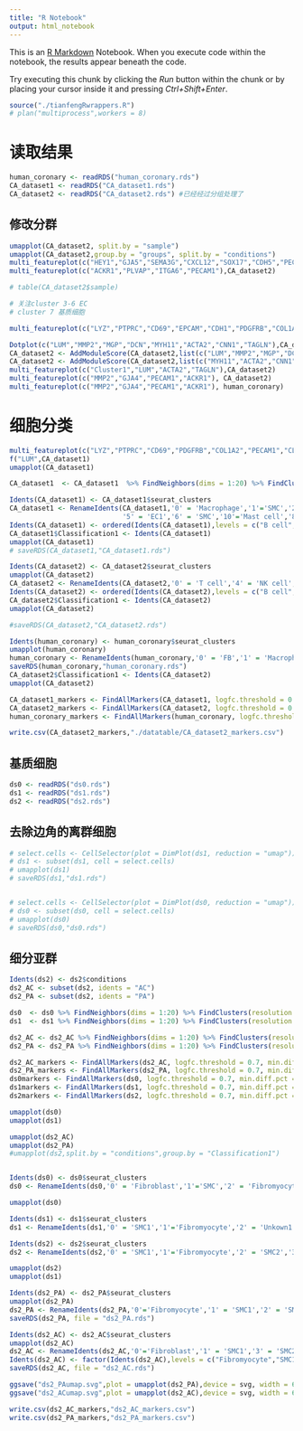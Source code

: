 ```yaml
---
title: "R Notebook"
output: html_notebook
---
```


This is an [R Markdown](http://rmarkdown.rstudio.com) Notebook. When you execute code within the notebook, the results appear beneath the code. 

Try executing this chunk by clicking the *Run* button within the chunk or by placing your cursor inside it and pressing *Ctrl+Shift+Enter*. 

```r
source("./tianfengRwrappers.R")
# plan("multiprocess",workers = 8)
```

# 读取结果
```r
human_coronary <- readRDS("human_coronary.rds")
CA_dataset1 <- readRDS("CA_dataset1.rds")
CA_dataset2 <- readRDS("CA_dataset2.rds") #已经经过分组处理了
```

## 修改分群
```r
umapplot(CA_dataset2, split.by = "sample")
umapplot(CA_dataset2,group.by = "groups", split.by = "conditions")
multi_featureplot(c("HEY1","GJA5","SEMA3G","CXCL12","SOX17","CDH5","PECAM1"),CA_dataset2)
multi_featureplot(c("ACKR1","PLVAP","ITGA6","PECAM1"),CA_dataset2)
```

```r
# table(CA_dataset2$sample)

# 关注cluster 3-6 EC
# cluster 7 基质细胞

multi_featureplot(c("LYZ","PTPRC","CD69","EPCAM","CDH1","PDGFRB","COL1A2","PECAM1","CLDN5"),CA_dataset2)

Dotplot(c("LUM","MMP2","MGP","DCN","MYH11","ACTA2","CNN1","TAGLN"),CA_dataset2) #cluster 7 细胞可以被认为是modulated SMCs
CA_dataset2 <- AddModuleScore(CA_dataset2,list(c("LUM","MMP2","MGP","DCN")))
CA_dataset2 <- AddModuleScore(CA_dataset2,list(c("MYH11","ACTA2","CNN1","TAGLN")))
multi_featureplot(c("Cluster1","LUM","ACTA2","TAGLN"),CA_dataset2)
multi_featureplot(c("MMP2","GJA4","PECAM1","ACKR1"), CA_dataset2)
multi_featureplot(c("MMP2","GJA4","PECAM1","ACKR1"), human_coronary)

```
# 细胞分类
```r
multi_featureplot(c("LYZ","PTPRC","CD69","PDGFRB","COL1A2","PECAM1","CLDN5"), CA_dataset1)
f("LUM",CA_dataset1)
umapplot(CA_dataset1)
```

```r
CA_dataset1  <- CA_dataset1  %>% FindNeighbors(dims = 1:20) %>% FindClusters(resolution = 0.5)
```


```r
Idents(CA_dataset1) <- CA_dataset1$seurat_clusters
CA_dataset1 <- RenameIdents(CA_dataset1,'0' = 'Macrophage','1'='SMC','2' = 'SMC','3' = 'SMC','4' = 'NK cell',
                            '5' = 'EC1','6' = 'SMC','10'='Mast cell','8'='Macrophage','11'='Macrophage','12'='B cell','7'='EC1', '9'='EC2')
Idents(CA_dataset1) <- ordered(Idents(CA_dataset1),levels = c("B cell","EC1","EC2","Macrophage","Mast cell","NK cell","SMC"))
CA_dataset1$Classification1 <- Idents(CA_dataset1)
umapplot(CA_dataset1)
# saveRDS(CA_dataset1,"CA_dataset1.rds")

Idents(CA_dataset2) <- CA_dataset2$seurat_clusters
umapplot(CA_dataset2)
CA_dataset2 <- RenameIdents(CA_dataset2,'0' = 'T cell','4' = 'NK cell','9' = 'Neural progenitor','2' = 'Stromal cell','7'='Stromal cell','3'='EC','6'='EC','1'='Macrophage','5'='B cell','8'='Mast cell','10'='B cell')
Idents(CA_dataset2) <- ordered(Idents(CA_dataset2),levels = c("B cell",'EC','FB',"Macrophage","Mast cell",'Neural progenitor',"NK cell","SMC",'T cell'))
CA_dataset2$Classification1 <- Idents(CA_dataset2)
umapplot(CA_dataset2)

#saveRDS(CA_dataset2,"CA_dataset2.rds")

Idents(human_coronary) <- human_coronary$seurat_clusters
umapplot(human_coronary)
human_coronary <- RenameIdents(human_coronary,'0' = 'FB','1' = 'Macrophage','2'='EC','3'='SMC','4'='SMC','5' = 'T cell','6' = 'B cell','7'='Neuron','8'='Plasma','9'='Plasma','10'='EC')
saveRDS(human_coronary,"human_coronary.rds")
CA_dataset2$Classification1 <- Idents(CA_dataset2)
umapplot(CA_dataset2)
```

```r
CA_dataset1_markers <- FindAllMarkers(CA_dataset1, logfc.threshold = 0.7, min.diff.pct = 0.3,only.pos = T)
CA_dataset2_markers <- FindAllMarkers(CA_dataset2, logfc.threshold = 0.7, min.diff.pct = 0.3,only.pos = T)
human_coronary_markers <- FindAllMarkers(human_coronary, logfc.threshold = 0.7, min.diff.pct = 0.3,only.pos = T)

write.csv(CA_dataset2_markers,"./datatable/CA_dataset2_markers.csv")
```


## 基质细胞
```r
ds0 <- readRDS("ds0.rds")
ds1 <- readRDS("ds1.rds")
ds2 <- readRDS("ds2.rds")
```

## 去除边角的离群细胞
```r
# select.cells <- CellSelector(plot = DimPlot(ds1, reduction = "umap")) 
# ds1 <- subset(ds1, cell = select.cells)
# umapplot(ds1)
# saveRDS(ds1,"ds1.rds")


# select.cells <- CellSelector(plot = DimPlot(ds0, reduction = "umap")) 
# ds0 <- subset(ds0, cell = select.cells)
# umapplot(ds0)
# saveRDS(ds0,"ds0.rds")
```

## 细分亚群
```r
Idents(ds2) <- ds2$conditions
ds2_AC <- subset(ds2, idents = "AC")
ds2_PA <- subset(ds2, idents = "PA")

ds0  <- ds0 %>% FindNeighbors(dims = 1:20) %>% FindClusters(resolution = 0.2)
ds1  <- ds1 %>% FindNeighbors(dims = 1:20) %>% FindClusters(resolution = 0.2)

ds2_AC <- ds2_AC %>% FindNeighbors(dims = 1:20) %>% FindClusters(resolution = 0.15)
ds2_PA <- ds2_PA %>% FindNeighbors(dims = 1:20) %>% FindClusters(resolution = 0.1)

ds2_AC_markers <- FindAllMarkers(ds2_AC, logfc.threshold = 0.7, min.diff.pct = 0.3,only.pos = T)
ds2_PA_markers <- FindAllMarkers(ds2_PA, logfc.threshold = 0.7, min.diff.pct = 0.3,only.pos = T)
ds0markers <- FindAllMarkers(ds0, logfc.threshold = 0.7, min.diff.pct = 0.3,only.pos = T)
ds1markers <- FindAllMarkers(ds1, logfc.threshold = 0.7, min.diff.pct = 0.3,only.pos = T)
ds2markers <- FindAllMarkers(ds2, logfc.threshold = 0.7, min.diff.pct = 0.3,only.pos = T)

umapplot(ds0)
umapplot(ds1)

umapplot(ds2_AC)
umapplot(ds2_PA)
#umapplot(ds2,split.by = "conditions",group.by = "Classification1")


Idents(ds0) <- ds0$seurat_clusters
ds0 <- RenameIdents(ds0,'0' = 'Fibroblast','1'='SMC','2' = 'Fibromyocyte','3' = 'Pericyte','4'='Pericyte','5'='Unknown')

umapplot(ds0)

Idents(ds1) <- ds1$seurat_clusters
ds1 <- RenameIdents(ds1,'0' = 'SMC1','1'='Fibromyocyte','2' = 'Unkown1','3' = 'SMC2','4'='Unknown2')

Idents(ds2) <- ds2$seurat_clusters
ds2 <- RenameIdents(ds2,'0' = 'SMC1','1'='Fibromyocyte','2' = 'SMC2','3' = 'FB','4'='SMC3')

umapplot(ds2)
umapplot(ds1)
```

```r
Idents(ds2_PA) <- ds2_PA$seurat_clusters
umapplot(ds2_PA)
ds2_PA <- RenameIdents(ds2_PA,'0'='Fibromyocyte','1' = 'SMC1','2' = 'SMC2')
saveRDS(ds2_PA, file = "ds2_PA.rds")

Idents(ds2_AC) <- ds2_AC$seurat_clusters
umapplot(ds2_AC)
ds2_AC <- RenameIdents(ds2_AC,'0'='Fibroblast','1' = 'SMC1','3' = 'SMC2','2' = 'Fibromyocyte')
Idents(ds2_AC) <- factor(Idents(ds2_AC),levels = c("Fibromyocyte","SMC1","SMC2","Fibroblast"))
saveRDS(ds2_AC, file = "ds2_AC.rds")

ggsave("ds2_PAumap.svg",plot = umapplot(ds2_PA),device = svg, width = 6, height = 4)
ggsave("ds2_ACumap.svg",plot = umapplot(ds2_AC),device = svg, width = 6, height = 4)
```

```r
write.csv(ds2_AC_markers,"ds2_AC_markers.csv")
write.csv(ds2_PA_markers,"ds2_PA_markers.csv")


```

